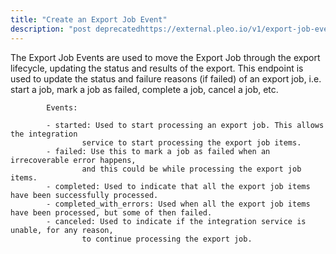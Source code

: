 ```yaml
---
title: "Create an Export Job Event"
description: "post deprecatedhttps://external.pleo.io/v1/export-job-events"
---
```


The Export Job Events are used to move the Export Job through the export lifecycle, updating the status and results of the export. This endpoint is used to update the status and failure reasons (if failed) of an export job, i.e. start a job, mark a job as failed, complete a job, cancel a job, etc.

```
        Events:
        
        - started: Used to start processing an export job. This allows the integration 
                service to start processing the export job items.
        - failed: Use this to mark a job as failed when an irrecoverable error happens, 
                and this could be while processing the export job items.
        - completed: Used to indicate that all the export job items have been successfully processed.
        - completed_with_errors: Used when all the export job items have been processed, but some of then failed.
        - canceled: Used to indicate if the integration service is unable, for any reason, 
                to continue processing the export job.
```
